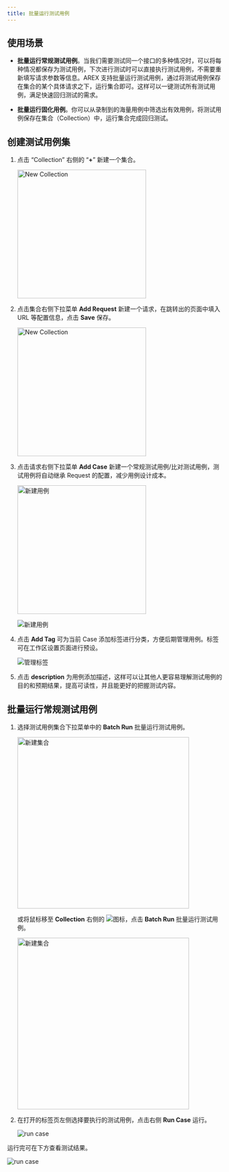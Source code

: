 ```yaml
---
title: 批量运行测试用例
---
```


## 使用场景

- **批量运行常规测试用例**。当我们需要测试同一个接口的多种情况时，可以将每种情况都保存为测试用例，下次进行测试时可以直接执行测试用例，不需要重新填写请求参数等信息。AREX 支持批量运行测试用例，通过将测试用例保存在集合的某个具体请求之下，运行集合即可。这样可以一键测试所有测试用例，满足快速回归测试的需求。

- **批量运行固化用例**。你可以从录制到的海量用例中筛选出有效用例，将测试用例保存在集合（Collection）中，运行集合完成回归测试。

## 创建测试用例集

1. 点击 “Collection” 右侧的 “**+**” 新建一个集合。

    <img src="https://github.com/arextest/arex/assets/118187476/80798b78-72e9-4c88-a007-0b121ada2477" alt="New Collection" width="300" height="" />

2. 点击集合右侧下拉菜单 **Add Request** 新建一个请求，在跳转出的页面中填入 URL 等配置信息，点击 **Save** 保存。

    <img src="https://github.com/arextest/arex/assets/118187476/0a2e382e-8ed4-4243-a7a5-5dcfd0b5fb53" alt="New Collection" width="300" height="" />

3. 点击请求右侧下拉菜单 **Add Case** 新建一个常规测试用例/比对测试用例，测试用例将自动继承 Request 的配置，减少用例设计成本。

    <img src="https://github.com/arextest/arex/assets/118187476/02259a17-d5dd-463c-9f9f-e8aa0d113b93" alt="新建用例" width="300" height="" />

    ![新建用例](../resource/c4.case.png)

4. 点击 **Add Tag** 可为当前 Case 添加标签进行分类，方便后期管理用例。标签可在工作区设置页面进行预设。

    ![管理标签](../resource/c3.tag.png)

5. 点击 **description** 为用例添加描述，这样可以让其他人更容易理解测试用例的目的和预期结果，提高可读性，并且能更好的把握测试内容。

## 批量运行常规测试用例

1. 选择测试用例集合下拉菜单中的 **Batch Run** 批量运行测试用例。

    <img src="https://github.com/arextest/arex/assets/118187476/0851c2b5-ebba-493e-add7-572eead82a76" alt="新建集合" width="400" height="" />

    或将鼠标移至 **Collection** 右侧的 ![](../resource/c4.run.png)图标，点击 **Batch Run** 批量运行测试用例。

    <img src="https://github.com/arextest/arex/assets/118187476/b9712c7b-1e15-4338-969f-3601aaee5194" alt="新建集合" width="400" height="" />

2. 在打开的标签页左侧选择要执行的测试用例，点击右侧 **Run Case** 运行。

    ![run case](../resource/c4.runcase.png)

运行完可在下方查看测试结果。

![run case](../resource/c4.runcase2.png)
